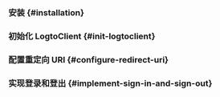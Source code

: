 

<GuideTip />

### 安装 \{#installation}

<Installation />

### 初始化 LogtoClient \{#init-logtoclient}

<InitLogtoClient />

### 配置重定向 URI \{#configure-redirect-uri}

<ConfigureRedirectUri
  figureSrc={redirectUriFigure}
  redirectUri="io.logto.android://io.logto.sample/callback"
/>

### 实现登录和登出 \{#implement-sign-in-and-sign-out}

<ImplementSignInAndSignOut />

<Checkpoint />
